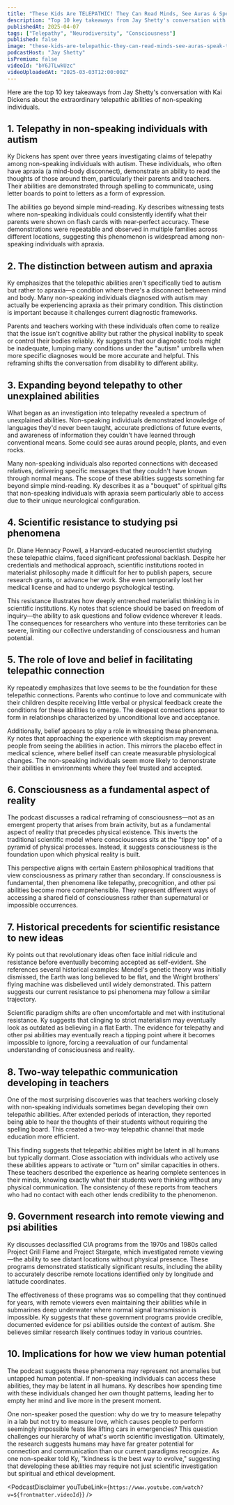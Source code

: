 ```yaml
---
title: "These Kids Are TELEPATHIC! They Can Read Minds, See Auras & Speak to The Other Side! | Ky Dickens"
description: "Top 10 key takeaways from Jay Shetty's conversation with Kai Dickens about the extraordinary telepathic abilities of non-speaking individuals."
publishedAt: 2025-04-07
tags: ["Telepathy", "Neurodiversity", "Consciousness"]
published: false
image: "these-kids-are-telepathic-they-can-read-minds-see-auras-speak-to-the-other-side-ky-dickens.jpg"
podcastHost: "Jay Shetty"
isPremium: false
videoId: "bY6JTLwkUzc"
videoUploadedAt: "2025-03-03T12:00:00Z"
---
```



<PodcastSummaryPageLayout frontmatter={frontmatter}>

Here are the top 10 key takeaways from Jay Shetty's conversation with Kai Dickens about the extraordinary telepathic abilities of non-speaking individuals.

## 1. Telepathy in non-speaking individuals with autism

Ky Dickens has spent over three years investigating claims of telepathy among non-speaking individuals with autism. These individuals, who often have apraxia (a mind-body disconnect), demonstrate an ability to read the thoughts of those around them, particularly their parents and teachers. Their abilities are demonstrated through spelling to communicate, using letter boards to point to letters as a form of expression.

The abilities go beyond simple mind-reading. Ky describes witnessing tests where non-speaking individuals could consistently identify what their parents were shown on flash cards with near-perfect accuracy. These demonstrations were repeatable and observed in multiple families across different locations, suggesting this phenomenon is widespread among non-speaking individuals with apraxia.

## 2. The distinction between autism and apraxia

Ky emphasizes that the telepathic abilities aren't specifically tied to autism but rather to apraxia—a condition where there's a disconnect between mind and body. Many non-speaking individuals diagnosed with autism may actually be experiencing apraxia as their primary condition. This distinction is important because it challenges current diagnostic frameworks.

Parents and teachers working with these individuals often come to realize that the issue isn't cognitive ability but rather the physical inability to speak or control their bodies reliably. Ky suggests that our diagnostic tools might be inadequate, lumping many conditions under the "autism" umbrella when more specific diagnoses would be more accurate and helpful. This reframing shifts the conversation from disability to different ability.

## 3. Expanding beyond telepathy to other unexplained abilities

What began as an investigation into telepathy revealed a spectrum of unexplained abilities. Non-speaking individuals demonstrated knowledge of languages they'd never been taught, accurate predictions of future events, and awareness of information they couldn't have learned through conventional means. Some could see auras around people, plants, and even rocks.

Many non-speaking individuals also reported connections with deceased relatives, delivering specific messages that they couldn't have known through normal means. The scope of these abilities suggests something far beyond simple mind-reading. Ky describes it as a "bouquet" of spiritual gifts that non-speaking individuals with apraxia seem particularly able to access due to their unique neurological configuration.

## 4. Scientific resistance to studying psi phenomena

Dr. Diane Hennacy Powell, a Harvard-educated neuroscientist studying these telepathic claims, faced significant professional backlash. Despite her credentials and methodical approach, scientific institutions rooted in materialist philosophy made it difficult for her to publish papers, secure research grants, or advance her work. She even temporarily lost her medical license and had to undergo psychological testing.

This resistance illustrates how deeply entrenched materialist thinking is in scientific institutions. Ky notes that science should be based on freedom of inquiry—the ability to ask questions and follow evidence wherever it leads. The consequences for researchers who venture into these territories can be severe, limiting our collective understanding of consciousness and human potential.

## 5. The role of love and belief in facilitating telepathic connection

Ky repeatedly emphasizes that love seems to be the foundation for these telepathic connections. Parents who continue to love and communicate with their children despite receiving little verbal or physical feedback create the conditions for these abilities to emerge. The deepest connections appear to form in relationships characterized by unconditional love and acceptance.

Additionally, belief appears to play a role in witnessing these phenomena. Ky notes that approaching the experience with skepticism may prevent people from seeing the abilities in action. This mirrors the placebo effect in medical science, where belief itself can create measurable physiological changes. The non-speaking individuals seem more likely to demonstrate their abilities in environments where they feel trusted and accepted.

## 6. Consciousness as a fundamental aspect of reality

The podcast discusses a radical reframing of consciousness—not as an emergent property that arises from brain activity, but as a fundamental aspect of reality that precedes physical existence. This inverts the traditional scientific model where consciousness sits at the "tippy top" of a pyramid of physical processes. Instead, it suggests consciousness is the foundation upon which physical reality is built.

This perspective aligns with certain Eastern philosophical traditions that view consciousness as primary rather than secondary. If consciousness is fundamental, then phenomena like telepathy, precognition, and other psi abilities become more comprehensible. They represent different ways of accessing a shared field of consciousness rather than supernatural or impossible occurrences.

## 7. Historical precedents for scientific resistance to new ideas

Ky points out that revolutionary ideas often face initial ridicule and resistance before eventually becoming accepted as self-evident. She references several historical examples: Mendel's genetic theory was initially dismissed, the Earth was long believed to be flat, and the Wright brothers' flying machine was disbelieved until widely demonstrated. This pattern suggests our current resistance to psi phenomena may follow a similar trajectory.

Scientific paradigm shifts are often uncomfortable and met with institutional resistance. Ky suggests that clinging to strict materialism may eventually look as outdated as believing in a flat Earth. The evidence for telepathy and other psi abilities may eventually reach a tipping point where it becomes impossible to ignore, forcing a reevaluation of our fundamental understanding of consciousness and reality.

## 8. Two-way telepathic communication developing in teachers

One of the most surprising discoveries was that teachers working closely with non-speaking individuals sometimes began developing their own telepathic abilities. After extended periods of interaction, they reported being able to hear the thoughts of their students without requiring the spelling board. This created a two-way telepathic channel that made education more efficient.

This finding suggests that telepathic abilities might be latent in all humans but typically dormant. Close association with individuals who actively use these abilities appears to activate or "turn on" similar capacities in others. These teachers described the experience as hearing complete sentences in their minds, knowing exactly what their students were thinking without any physical communication. The consistency of these reports from teachers who had no contact with each other lends credibility to the phenomenon.

## 9. Government research into remote viewing and psi abilities

Ky discusses declassified CIA programs from the 1970s and 1980s called Project Grill Flame and Project Stargate, which investigated remote viewing—the ability to see distant locations without physical presence. These programs demonstrated statistically significant results, including the ability to accurately describe remote locations identified only by longitude and latitude coordinates.

The effectiveness of these programs was so compelling that they continued for years, with remote viewers even maintaining their abilities while in submarines deep underwater where normal signal transmission is impossible. Ky suggests that these government programs provide credible, documented evidence for psi abilities outside the context of autism. She believes similar research likely continues today in various countries.

## 10. Implications for how we view human potential

The podcast suggests these phenomena may represent not anomalies but untapped human potential. If non-speaking individuals can access these abilities, they may be latent in all humans. Ky describes how spending time with these individuals changed her own thought patterns, leading her to empty her mind and live more in the present moment.

One non-speaker posed the question: why do we try to measure telepathy in a lab but not try to measure love, which causes people to perform seemingly impossible feats like lifting cars in emergencies? This question challenges our hierarchy of what's worth scientific investigation. Ultimately, the research suggests humans may have far greater potential for connection and communication than our current paradigms recognize. As one non-speaker told Ky, "kindness is the best way to evolve," suggesting that developing these abilities may require not just scientific investigation but spiritual and ethical development.

<PodcastDisclaimer
  youTubeLink={`https://www.youtube.com/watch?v=${frontmatter.videoId}`}
/>

</PodcastSummaryPageLayout>
